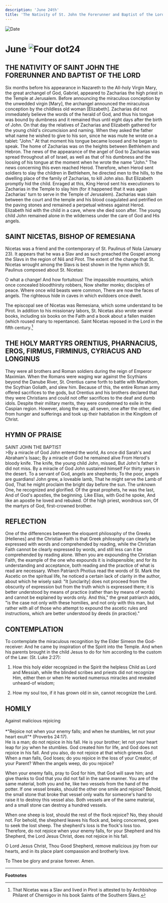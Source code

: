 ```yaml
---
description: 'June 24th'
title: 'The Nativity of St. John the Forerunner and Baptist of the Lord, St. Nicetas, Bishop of Remesiana'
---
```


<RunningHead />
<Image src="/title-imprint.png" height={68} width={50} alt="Date" className="title-imprint"/>

# <div id="date">June <Image className="four-dot" src="/four-dot.png" height={15} width={15} alt="Four dot" />24</div>

## THE NATIVITY OF SAINT JOHN THE FORERUNNER AND BAPTIST OF THE LORD

Six months before his appearance in Nazareth to the All-holy Virgin Mary, the great archangel of God, Gabriel, appeared to Zacharias the high priest in the Temple at Jerusalem. Before announcing the miraculous conception by the unwedded virgin [Mary], the archangel announced the miraculous conception by the childless old woman [Elizabeth]. Zacharias did not immediately believe the words of the herald of God, and thus his tongue was bound by dumbness and it remained thus until eight days after the birth of John. On that day the relatives of Zacharias and Elizabeth gathered for the young child's circumcision and naming. When they asked the father what name he wished to give to his son, since he was mute he wrote on a tablet: "John." At that moment his tongue became loosed and he began to speak. The home of Zacharias was on the heights between Bethlehem and Hebron. The news of the appearance of the angel of God to Zacharias was spread throughout all of Israel, as well as that of his dumbness and the loosing of his tongue at the moment when he wrote the name "John." The news concerning this even reached Herod. Therefore, when Herod sent soldiers to slay the children in Bethlehem, he directed men to the hills, to the dwelling place of the family of Zacharias, to kill John also. But Elizabeth promptly hid the child. Enraged at this, King Herod sent his executioners to Zacharias in the Temple to slay him (for it happened that it was again Zacharias' turn to serve in the Temple of Jerusalem). Zacharias was slain between the court and the temple and his blood coagulated and petrified on the paving stones and remained a perpetual witness against Herod. Elizabeth hid with the child in a cave, where she died soon after. The young child John remained alone in the wilderness under the care of God and His angels.

## SAINT NICETAS, BISHOP OF REMESIANA

Nicetas was a friend and the contemporary of St. Paulinus of Nola (January 23). It appears that he was a Slav and as such preached the Gospel among the Slavs in the region of Niš and Pirot. The extent of the change that St. Nicetas wrought among the Slavs is best shown in the hymn which St. Paulinus composed about St. Nicetas:

O what a change! And how fortuitous!
The impassible mountains, which once concealed bloodthirsty robbers, Now shelter monks; disciples of peace. Where once wild beasts were common, There are now the faces of angels. The righteous hide in caves in which evildoers once dwelt.

The episcopal see of Nicetas was Remesiana, which some understand to be Pirot. In addition to his missionary labors, St. Nicetas also wrote several books, including six books on the Faith and a book about a fallen maiden (which roused many to repentance). Saint Nicetas reposed in the Lord in the fifth century.[^1] 

## THE HOLY MARTYRS ORENTIUS, PHARNACIUS, EROS, FIRMUS, FIRMINUS, CYRIACUS AND LONGINUS

They were all brothers and Roman soldiers during the reign of Emperor Maximian. When the Romans were waging war against the Scythians beyond the Danube River, St. Orentius came forth to battle with Marathom, the Scythian Goliath, and slew him. Because of this, the entire Roman army offered sacrifices to the gods, but Orentius and his brothers declared that they were Christians and could not offer sacrifices to the deaf and dumb idols. Despite their military merits, they were condemned to exile in the Caspian region. However, along the way, all seven, one after the other, died from hunger and sufferings and took up their habitation in the Kingdom of Christ.


## HYMN OF PRAISE
<div style={{textAlign:'center', color:'crimson', fontWeight:'bold'}}>
SAINT JOHN THE BAPTIST
</div>
>By a miracle of God John entered the world,  
As once did Sarah's and Abraham's Isaac;  
By a miracle of God he remained alive  
From Herod's bloody knife.  
The knife, the young child John, missed,  
But John's father it did not miss.  
By a miracle of God John sustained himself  
For thirty years in the desert.  
To a servant of God, angels are shepherds;  
To the poor, angels are guardians!  
John grew, a loveable lamb,  
That he might serve the Lamb of God,  
That he might proclaim the bright day before the sun.  
The unknown One, he recognized and glorified.  
Of the great prophets, he was the last,  
And of God's apostles, the beginning.  
Like Elias, with God he spoke,  
And like an apostle he loved and rebuked.  
Of the high priest, wondrous son,  
Of the martyrs of God, first-crowned brother.  

## REFLECTION

One of the differences between the eloquent philosophy of the Greeks [Hellenes] and the Christian Faith is that Greek philosophy can clearly be expressed with words and comprehended by reading, while the Christian Faith cannot be clearly expressed by words, and still less can it be comprehended by reading alone. When you are expounding the Christian Faith, the example of the one who expounds it is indispensible; and for its understanding and acceptance, both reading and the practice of what is read are necessary. When Patriarch Photius read the words of St. Mark the Ascetic on the spiritual life, he noticed a certain lack of clarity in the author, about which he wisely said: "It [unclarity] does not proceed from the obscurity of expression but from the truth which is expressed there; it is better understood by means of practice (rather than by means of words) and cannot be explained by words only. And this," the great patriarch adds, "is the case not only with these homilies, and not only with this man, but rather with all of those who attempt to expound the ascetic rules and instructions, which are better understood by deeds (in practice)."

## CONTEMPLATION

To contemplate the miraculous recognition by the Elder Simeon the God-receiver: And he came by inspiration of the Spirit into the Temple. And when his parents brought in the child Jesus to do for him according to the custom of the Law: (St. Luke 2:27):

1. How this holy elder recognized in the Spirit the helpless Child as Lord and Messiah, while the blinded scribes and priests did not recognize Him, either then or when He worked numerous miracles and revealed unheard-of wisdom;

2. How my soul too, if it has grown old in sin, cannot recognize the Lord.


## HOMILY
<div style={{textAlign:'center', color:'crimson', fontWeight:'bold'}}>
Against malicious rejoicing
</div>
<br />
<div style={{textAlign:'right'}}>
*"Rejoice not when your enemy falls; and when he stumbles, let not your heart exult"* (Proverbs 24:17).
</div>
He is a man; do not rejoice in his fall. He is your brother; let not your heart leap for joy when he stumbles. God created him for life, and God does not rejoice in his fall. And you also, do not rejoice at that which grieves God. When a man falls, God loses; do you rejoice in the loss of your Creator, of your Parent? When the angels weep, do you rejoice?

When your enemy falls, pray to God for him, that God will save him; and give thanks to God that you did not fall in the same manner. You are of the same material, both you and he, like two vessels from the hand of the potter. If one vessel breaks, should the other one smile and rejoice? Behold, the small stone that broke that vessel only waits for someone's hand to raise it to destroy this vessel also. Both vessels are of the same material, and a small stone can destroy a hundred vessels.

When one sheep is lost, should the rest of the flock rejoice? No, they should not. For behold, the shepherd leaves his flock and, being concerned, goes to seek the lost sheep. The shepherd's loss is the flock's loss too. Therefore, do not rejoice when your enemy falls, for your Shepherd and his Shepherd, the Lord Jesus Christ, does not rejoice in his fall.

O Lord Jesus Christ, Thou Good Shepherd, remove malicious joy from our hearts, and in its place plant compassion and brotherly love.

To Thee be glory and praise forever. Amen.

---
**Footnotes**

[^1]: That Nicetas was a Slav and lived in Pirot is attested to by Archbishop Philaret of Chernigov in his book Saints of the Southern Slavs.